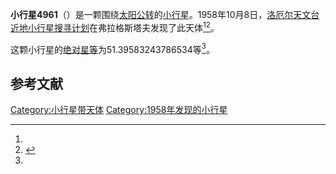 {{Infobox planet
| bgcolour = #FFFFC0
| name = 4961 Timherder
| symbol = 
| image = 
| caption = 
| discovery = yes
| discovery_ref = 
| discoverer = [[洛厄尔天文台近地小行星搜寻计划|洛厄尔天文台近地小行星搜寻计划]]
| discovery_site = [[弗拉格斯塔夫|弗拉格斯塔夫]] 
| discovered = 1958年10月8日
| designations = yes
| mp_name = 
| named_after = 
| alt_names = 1958 TH1/ 1930 UU / 1969 TQ3 / 1980 RY2 / 1982 BM3 / 1988 BE2 / 1991 QA
| mp_category = [[主带小行星|主带小行星]]
| orbit_ref = <ref name="a">[http://ssd.jpl.nasa.gov/sbdb.cgi?sstr=4961 4961 Timherder] {{Wayback|url=http://ssd.jpl.nasa.gov/sbdb.cgi?sstr=4961 |date=20201124011309 }}，小行星數據庫瀏覽器（JPL Small-Body Database Browser）－[[美国国家航空航天局|美国国家航空航天局]]喷气推进实验室</ref>
| epoch = 2456400.5 (2013年4月18日更新)
| aphelion = {{convert|3.85738831789421|AU|km|3|abbr=on|lk=out}}
| perihelion = {{convert|2.451060005600364|AU|km|3|abbr=on}}
| semimajor = {{convert|3.154224161747287|AU|km|3|abbr=on}}
| eccentricity = 0.222927769
| period = 2046.149011 [[日|日]]<br />5.6[[儒略年|儒略年]]
| avg_speed = 
| inclination = 7.862588806151464
| asc_node = 314.7912990924901
| mean_anomaly = 
| arg_peri = 51.39583243786534
| satellites = 
| physical_characteristics = yes
| dimensions = 
| mass = 
| density = 
| surface_grav = 
| escape_velocity = 
| sidereal_day = 
| axial_tilt = 
| pole_ecliptic_lat = 
| pole_ecliptic_lon = 
| albedo = 
| temperatures= 
| temp_name1 = 
| mean_temp_1 = 
| max_temp_1 = 
| temp_name2 = 
| max_temp_2 = 
| spectral_type = 
| abs_magnitude = 51.39583243786534
}}

'''小行星4961'''（{{lang-en|4961 Timherder}}）是一颗围绕[[太阳|太阳]][[公转|公转]]的[[小行星|小行星]]。1958年10月8日，[[洛厄尔天文台近地小行星搜寻计划|洛厄尔天文台近地小行星搜寻计划]]在弗拉格斯塔夫发现了此天体<ref name="a" /><ref>{{cite news|title=小行星列表|url=http://cfa-www.harvard.edu/iau/lists/NumberedMPs.txt|accessdate=2013-07-08|newspaper=哈佛大学|archive-date=2008-05-17|archive-url=https://web.archive.org/web/20080517010638/http://cfa-www.harvard.edu/iau/lists/NumberedMPs.txt|dead-url=no}}</ref>。

这颗小行星的[[绝对星等|绝对星等]]为51.39583243786534等<ref name="a" />。

==参考文献==
{{reflist}}
{{Minor Planet Number|[[小行星4960|小行星4960]]|[[小行星4962|小行星4962]]}}

{{小天体}}

[[Category:小行星带天体|Category:小行星带天体]]
[[Category:1958年发现的小行星|Category:1958年发现的小行星]]

{{asteroid-stub}}